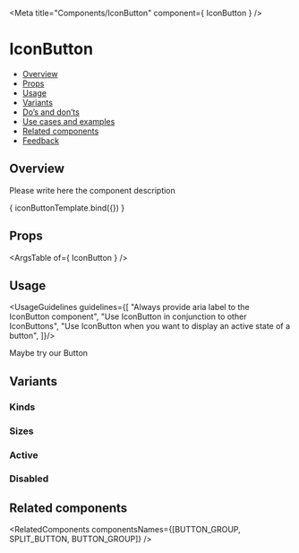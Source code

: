 

<Meta
  title="Components/IconButton"
  component={ IconButton }
/>

<!--- Component template -->


<!--- Component documentation -->

# IconButton
- [Overview](#overview)
- [Props](#props)
- [Usage](#usage)
- [Variants](#variants)
- [Do’s and don’ts](#dos-and-donts)
- [Use cases and examples](#use-cases-and-examples)
- [Related components](#related-components)
- [Feedback](#feedback)

## Overview
Please write here the component description

<Canvas>
  <Story name="Overview"
         args={{}}>
    { iconButtonTemplate.bind({}) }
  </Story>
</Canvas>

## Props
<ArgsTable of={ IconButton } />

## Usage
<UsageGuidelines guidelines={[
  "Always provide aria label to the IconButton component",
  "Use IconButton in conjunction to other IconButtons",
  "Use IconButton when you want to display an active state of a button",
]}/>

<Tip title="Not what you were looking for?">Maybe try our Button</Tip>

## Variants
### Kinds

<Canvas>
  <Story name="Kinds">
      <div style={{ display: "flex", justifyContent: "space-evenly", alignItems: "center" , width: "100%" }}>
        <IconButton icon={Bolt} kind={IconButton.kinds.PRIMARY} ariaLabel="My primary IconButton"/>
        <IconButton icon={Bolt} kind={IconButton.kinds.SECONDARY} ariaLabel="My secondary IconButton"/>
        <IconButton icon={Bolt} kind={IconButton.kinds.TERTIARY} ariaLabel="My tertiary IconButton"/>
      </div>
  </Story>
</Canvas>

### Sizes

<Canvas>
  <Story name="Sizes">
      <div style={{ display: "flex", justifyContent:"space-evenly", alignItems: "center" , width: "100%"}}>
        <IconButton key="xxs" icon={Robot} size={IconButton.sizes.XXS} ariaLabel="My small IconButton"/>
        <IconButton key="xs" icon={Robot} size={IconButton.sizes.XS} ariaLabel="My small IconButton"/>
        <IconButton key="small" icon={Robot} size={IconButton.sizes.SMALL} ariaLabel="My small IconButton"/>
        <IconButton key="medium" icon={Robot} size={IconButton.sizes.MEDIUM} ariaLabel="My medium IconButton"/>
        <IconButton key="large" icon={Robot} size={IconButton.sizes.LARGE} ariaLabel="My large IconButton"/>
      </div>
  </Story>
</Canvas>

### Active

<Canvas>
  <Story name="Active">
      <div style={{ display: "flex", justifyContent:"space-evenly", alignItems: "center" , width: "100%"}}>
        <IconButton icon={Doc} kind={IconButton.kinds.PRIMARY} ariaLabel="My small active IconButton" active/>
        <IconButton icon={Doc} kind={IconButton.kinds.SECONDARY} ariaLabel="My active medium IconButton" active/>
        <IconButton icon={Doc} kind={IconButton.kinds.TERTIARY} ariaLabel="My active large IconButton" active/>
      </div>
  </Story>
</Canvas>

### Disabled

<Canvas>
  <Story name="Disabled">
      <div style={{ display: "flex", justifyContent:"space-evenly", alignItems: "center" , width: "100%"}}>
        <IconButton icon={Doc} kind={IconButton.kinds.PRIMARY} ariaLabel="My small disabled IconButton" disabled disabledReason="This function is not available"/>
        <IconButton icon={Doc} kind={IconButton.kinds.SECONDARY} ariaLabel="My disabled medium IconButton" disabled disabledReason="This function is not available" />
        <IconButton icon={Doc} kind={IconButton.kinds.TERTIARY} ariaLabel="My disabled large IconButton" disabled disabledReason="This function is not available" />
      </div>
  </Story>
</Canvas>

## Related components
<RelatedComponents componentsNames={[BUTTON_GROUP, SPLIT_BUTTON, BUTTON_GROUP]} />
